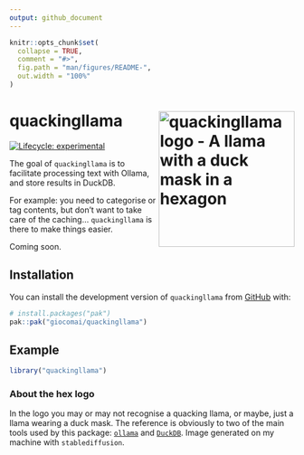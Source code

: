 ```yaml
---
output: github_document
---
```


<!-- README.md is generated from README.Rmd. Please edit that file -->

```r
knitr::opts_chunk$set(
  collapse = TRUE,
  comment = "#>",
  fig.path = "man/figures/README-",
  out.width = "100%"
)
```

# quackingllama <img src="man/figures/logo.png" align="right" height="240" alt="quackingllama logo - A llama with a duck mask in a hexagon" />

<!-- badges: start -->
[![Lifecycle: experimental](https://img.shields.io/badge/lifecycle-experimental-orange.svg)](https://lifecycle.r-lib.org/articles/stages.html#experimental)
<!-- badges: end -->

The goal of `quackingllama` is to facilitate processing text with Ollama, and store results in DuckDB.

For example: you need to categorise or tag contents, but don't want to take care of the caching... `quackingllama` is there to make things easier. 

Coming soon.

## Installation

You can install the development version of `quackingllama` from [GitHub](https://github.com/) with:

``` r
# install.packages("pak")
pak::pak("giocomai/quackingllama")
```

## Example


```r
library("quackingllama")
```


### About the hex logo

In the logo you may or may not recognise a quacking llama, or maybe, just a llama wearing a duck mask. The reference is obviously to two of the main tools used by this package: [`ollama`](https://ollama.com/) and [`DuckDB`](https://duckdb.org/docs/api/r.html). Image generated on my machine with `stablediffusion`.
